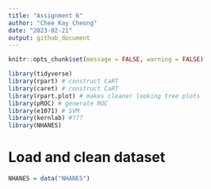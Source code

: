 ```yaml
---
title: "Assignment 6"
author: "Chee Kay Cheong"
date: "2023-02-21"
output: github_document
---
```


```r
knitr::opts_chunk$set(message = FALSE, warning = FALSE)

library(tidyverse)
library(rpart) # construct CaRT
library(caret) # construct CaRT
library(rpart.plot) # makes cleaner looking tree plots
library(pROC) # generate ROC
library(e1071) # SVM 
library(kernlab) #???
library(NHANES)
```

# Load and clean dataset

```r
NHANES = data("NHANES")
```

